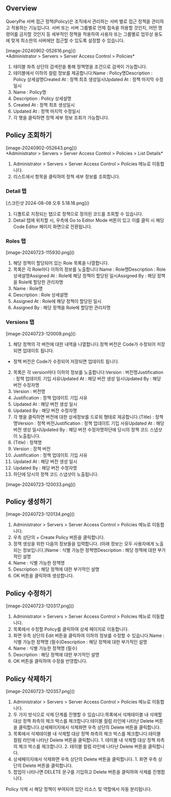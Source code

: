 
## Overview
QueryPie 서버 접근 정책(Policy)은 조직에서 관리하는 서버 별로 접근 정책을 관리하고 적용하는 기능입니다. 서버 또는 서버 그룹별로 언제 접속을 허용할 것인지, 어떤 명령어를 금지할 것인지 등 세부적인 정책을 적용하여 사용자 또는 그룹별로 업무상 용도에 맞게 최소한의 서버에만 접근할 수 있도록 설정할 수 있습니다.

<p align="center">
<div>[image-20240902-052616.png]()</div>
*Administrator &gt; Servers &gt; Server Access Control &gt; Policies*
</p>

1. 테이블 좌측 상단의 검색란을 통해 정책명을 조건으로 검색이 가능합니다.
2. 테이블에서 이하의 컬럼 정보를 제공합니다:Name : Policy명Description : Policy 상세설명Created At : 정책 최초 생성일시Updated At : 정책 마지막 수정일시
  1. Name : Policy명
  2. Description : Policy 상세설명
  3. Created At : 정책 최초 생성일시
  4. Updated At : 정책 마지막 수정일시
3. 각 행을 클릭하면 정책 세부 정보 조회가 가능합니다.

## Policy 조회하기
<p align="center">
<div>[image-20240902-052643.png]()</div>
*Administrator &gt; Servers &gt; Server Access Control &gt; Policies &gt; List Details*
</p>

1. Administrator > Servers > Server Access Control > Policies 메뉴로 이동합니다.
2. 리스트에서 항목을 클릭하여 정책 세부 정보를 조회합니다.

### Detail 탭
<p align="center">
<div>[스크린샷 2024-08-08 오후 5.18.18.png]()</div>
</p>

1. 디폴트로 지정되는 탭으로 정책으로 정의된 코드를 조회할 수 있습니다.
2. Detail 탭에 위치할 시, 우측에 Go to Editor Mode 버튼이 있고 이를 클릭 시 해당 Code Editor 페이지 화면으로 전환됩니다.

### Roles 탭
<p align="center">
<div>[image-20240723-115930.png]()</div>
</p>

1. 해당 정책이 할당되어 있는 Role 목록을 나열합니다.
2. 목록은 각 Role마다 이하의 정보를 노출합니다:Name : Role명Description : Role 상세설명Assigned At : Role에 해당 정책이 할당된 일시Assigned By : 해당 정책을 Role에 할당한 관리자명
  1. Name : Role명
  2. Description : Role 상세설명
  3. Assigned At : Role에 해당 정책이 할당된 일시
  4. Assigned By : 해당 정책을 Role에 할당한 관리자명

### Versions 탭
<p align="center">
<div>[image-20240723-120008.png]()</div>
</p>

1. 해당 정책의 각 버전에 대한 내역을 나열합니다.정책 버전은 Code가 수정되어 저장되면 업데이트 됩니다.
  * 정책 버전은 Code가 수정되어 저장되면 업데이트 됩니다.
2. 목록은 각 version마다 이하의 정보를 노출합니다:Version : 버전명Justification : 정책 업데이트 기입 사유Updated At : 해당 버전 생성 일시Updated By : 해당 버전 수정자명
  1. Version : 버전명
  2. Justification : 정책 업데이트 기입 사유
  3. Updated At : 해당 버전 생성 일시
  4. Updated By : 해당 버전 수정자명
3. 각 행을 클릭하면 버전에 대한 상세정보를 드로워 형태로 제공합니다.(Title) : 정책명Version : 정책 버전Justification : 정책 업데이트 기입 사유Updated At : 해당 버전 생성 일시Updated By : 해당 버전 수정자명하단에 당시의 정책 코드 스냅샷이 노출됩니다.
  1. (Title) : 정책명
  2. Version : 정책 버전
  3. Justification : 정책 업데이트 기입 사유
  4. Updated At : 해당 버전 생성 일시
  5. Updated By : 해당 버전 수정자명
  6. 하단에 당시의 정책 코드 스냅샷이 노출됩니다.

<p align="center">
<div>[image-20240723-120033.png]()</div>
</p>

## Policy 생성하기
<p align="left">
<div>[image-20240723-120134.png]()</div>
</p>

1. Administrator > Servers > Server Access Control > Policies 메뉴로 이동합니다.
2. 우측 상단의 + Create Policy 버튼을 클릭합니다.
3. 정책 생성을 위한 다음의 정보들을 입력합니다. (아래 정보는 모두 사용자에게 노출되는 정보입니다.)Name : 식별 가능한 정책명Description : 해당 정책에 대한 부가적인 설명
  1. Name : 식별 가능한 정책명
  2. Description : 해당 정책에 대한 부가적인 설명
4. OK 버튼을 클릭하여 생성합니다.

## Policy 수정하기
<p align="left">
<div>[image-20240723-120317.png]()</div>
</p>

1. Administrator > Servers > Server Access Control > Policies 메뉴로 이동합니다.
2. 목록에서 수정할 Policy를 클릭하여 상세 페이지로 이동합니다.
3. 화면 우측 상단의 Edit 버튼을 클릭하여 이하의 정보를 수정할 수 있습니다.Name : 식별 가능한 정책명 (필수)Description : 해당 정책에 대한 부가적인 설명
  1. Name : 식별 가능한 정책명 (필수)
  2. Description : 해당 정책에 대한 부가적인 설명
4. OK 버튼을 클릭하여 수정을 반영합니다.

## Policy 삭제하기
<p align="left">
<div>[image-20240723-120357.png]()</div>
</p>

1. Administrator > Servers > Server Access Control > Policies 메뉴로 이동합니다.
2. 두 가지 방식으로 삭제 단계를 진행할 수 있습니다:목록에서 삭제테이블 내 삭제할 대상 정책 좌측의 체크 박스를 체크합니다.테이블 컬럼 라인에 나타난 Delete 버튼을 클릭합니다.상세페이지에서 삭제화면 우측 상단의 Delete 버튼을 클릭합니다.
  1. 목록에서 삭제테이블 내 삭제할 대상 정책 좌측의 체크 박스를 체크합니다.테이블 컬럼 라인에 나타난 Delete 버튼을 클릭합니다.
    1. 테이블 내 삭제할 대상 정책 좌측의 체크 박스를 체크합니다.
    2. 테이블 컬럼 라인에 나타난 Delete 버튼을 클릭합니다.
  2. 상세페이지에서 삭제화면 우측 상단의 Delete 버튼을 클릭합니다.
    1. 화면 우측 상단의 Delete 버튼을 클릭합니다.
3. 팝업이 나타나면 DELETE 문구를 기입하고 Delete 버튼을 클릭하여 삭제를 진행합니다.

<Callout type="important">
Policy 삭제 시 해당 정책이 부여되어 있던 리소스 및 역할에서 자동 분리됩니다. 
</Callout>
